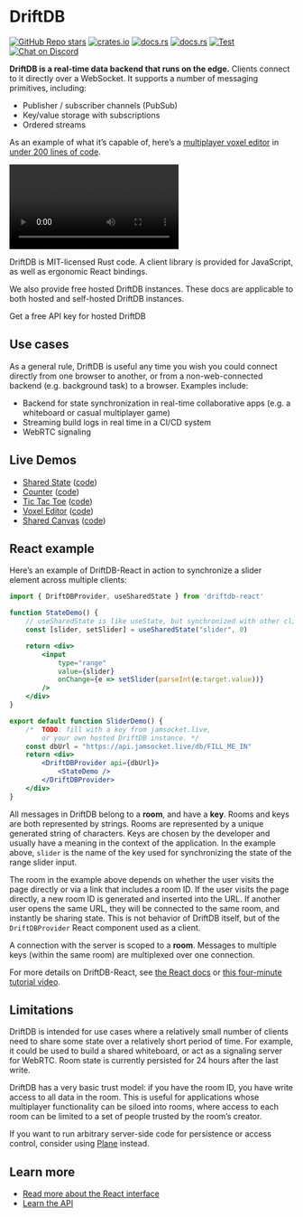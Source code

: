 # DriftDB

[![GitHub Repo stars](https://img.shields.io/github/stars/drifting-in-space/driftdb?style=social)](https://github.com/drifting-in-space/driftdb)
[![crates.io](https://img.shields.io/crates/v/driftdb.svg)](https://crates.io/crates/driftdb)
[![docs.rs](https://img.shields.io/badge/rust-docs-brightgreen)](https://docs.rs/driftdb/)
[![docs.rs](https://img.shields.io/badge/client-docs-brightgreen)](https://driftdb.com/)
[![Test](https://github.com/drifting-in-space/driftdb/actions/workflows/test.yml/badge.svg)](https://github.com/drifting-in-space/driftdb/actions/workflows/test.yml)
[![Chat on Discord](https://img.shields.io/static/v1?label=chat&message=discord&color=404eed)](https://discord.gg/N5sEpsuhh9)

**DriftDB is a real-time data backend that runs on the edge.** Clients connect to it directly over a WebSocket. It supports a number of messaging primitives, including:

- Publisher / subscriber channels (PubSub)
- Key/value storage with subscriptions
- Ordered streams

As an example of what it’s capable of, here’s a [multiplayer voxel editor](https://demos.driftdb.com/voxel) in [under 200 lines of code](https://github.com/drifting-in-space/driftdb/blob/main/js-pkg/apps/demos/src/pages/voxel.tsx).

<div style={{display: "flex", flexDirection: "row", justifyContent: "center", margin: 25}}>
<video controls autoplay style={{maxWidth: "100%"}}>
  <source src="/driftdb-voxel.webm" type="video/webm" />
  <source src="/driftdb-voxel.mp4" type="video/mp4" />
</video>
</div>

DriftDB is MIT-licensed Rust code. A client library is provided for JavaScript, as well as ergonomic React bindings.


<div style={{ padding: '18px 26px 28px', borderRadius: 12, background: '#f5f5f5', margin: '30px 0' }}>
  <p>
    We also provide free hosted DriftDB instances. These docs are applicable to both hosted and self-hosted DriftDB instances.
  </p>
  <Link className="button button--primary" to="https://jamsocket.live">
    Get a free API key for hosted DriftDB
  </Link>
</div>

## Use cases

As a general rule, DriftDB is useful any time you wish you could connect directly from one browser to another, or from a non-web-connected backend (e.g. background task) to a browser. Examples include:

- Backend for state synchronization in real-time collaborative apps (e.g. a whiteboard or casual multiplayer game)
- Streaming build logs in real time in a CI/CD system
- WebRTC signaling

## Live Demos

- [Shared State](https://demos.driftdb.com/state) ([code](https://github.com/drifting-in-space/driftdb/blob/main/js-pkg/apps/demos/src/pages/shared-canvas.tsx))
- [Counter](https://demos.driftdb.com/counter) ([code](https://github.com/drifting-in-space/driftdb/blob/main/js-pkg/apps/demos/src/pages/counter.tsx))
- [Tic Tac Toe](https://demos.driftdb.com/tictactoe) ([code](https://github.com/drifting-in-space/driftdb/blob/main/js-pkg/apps/demos/src/pages/tictactoe.tsx))
- [Voxel Editor](https://demos.driftdb.com/voxel) ([code](https://github.com/drifting-in-space/driftdb/blob/main/js-pkg/apps/demos/src/pages/voxel.tsx))
- [Shared Canvas](https://demos.driftdb.com/shared-canvas) ([code](https://github.com/drifting-in-space/driftdb/blob/main/js-pkg/apps/demos/src/pages/shared-canvas.tsx))

## React example

Here’s an example of DriftDB-React in action to synchronize a slider element across multiple clients:

```jsx
import { DriftDBProvider, useSharedState } from 'driftdb-react'

function StateDemo() {
    // useSharedState is like useState, but synchronized with other clients.
    const [slider, setSlider] = useSharedState("slider", 0)

    return <div>
        <input
            type="range"
            value={slider}
            onChange={e => setSlider(parseInt(e.target.value))}
        />
    </div>
}

export default function SliderDemo() {
    /*  TODO: fill with a key from jamsocket.live,
        or your own hosted DriftDB instance. */
    const dbUrl = "https://api.jamsocket.live/db/FILL_ME_IN"
    return <div>
        <DriftDBProvider api={dbUrl}>
            <StateDemo />
        </DriftDBProvider>
    </div>
}
```

All messages in DriftDB belong to a **room**, and have a **key**. Rooms and keys are both represented by strings. Rooms are represented by a unique generated string of characters. Keys are chosen by the developer and usually have a meaning in the context of the application. In the example above, `slider` is the name of the key used for synchronizing the state of the range slider input.

The room in the example above depends on whether the user visits the page directly or via a link that includes a room ID. If the user visits the page directly, a new room ID is generated and inserted into the URL. If another user opens the same URL, they will be connected to the same room, and instantly be sharing state. This is not behavior of DriftDB itself, but of the `DriftDBProvider` React component used as a client.

A connection with the server is scoped to a **room**. Messages to multiple keys (within the same room) are multiplexed over one connection.

For more details on DriftDB-React, see [the React docs](/docs/react) or [this four-minute tutorial video](https://www.youtube.com/watch?v=ktb6HUZlyJs).

## Limitations

DriftDB is intended for use cases where a relatively small number of clients need to share some state over a relatively short period of time. For example, it could be used to build a shared whiteboard, or act as a signaling server for WebRTC. Room state is currently persisted for 24 hours after the last write.

DriftDB has a very basic trust model: if you have the room ID, you have write access to all data in the room. This is useful for applications whose multiplayer functionality can be siloed into rooms, where access to each room can be limited to a set of people trusted by the room’s creator.

If you want to run arbitrary server-side code for persistence or access control, consider using [Plane](https://plane.dev/) instead.

## Learn more

- [Read more about the React interface](/docs/react)
- [Learn the API](/docs/api)

